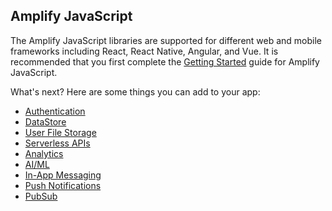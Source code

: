 ## Amplify JavaScript

The Amplify JavaScript libraries are supported for different web and mobile frameworks including React, React Native, Angular, and Vue. It is recommended that you first complete the [Getting Started](/[platform]/start/getting-started/introduction/) guide for Amplify JavaScript.

What's next? Here are some things you can add to your app:

- [Authentication](/[platform]/build-a-backend/auth/set-up-auth/)
- [DataStore](/[platform]/build-a-backend/more-features/datastore/set-up-datastore/)
- [User File Storage](/[platform]/build-a-backend/storage/set-up-storage/)
- [Serverless APIs](/[platform]/build-a-backend/graphqlapi/set-up-data/)
- [Analytics](/[platform]/build-a-backend/more-features/analytics/set-up-analytics/)
- [AI/ML](/[platform]/build-a-backend/more-features/predictions/set-up-predictions/)
- [In-App Messaging](/[platform]/build-a-backend/more-features/in-app-messaging/set-up-in-app-messaging/)
- [Push Notifications](/[platform]/build-a-backend/push-notifications/set-up-push-notifications/)
- [PubSub](/[platform]/build-a-backend/more-features/pubsub/set-up-pubsub/)

